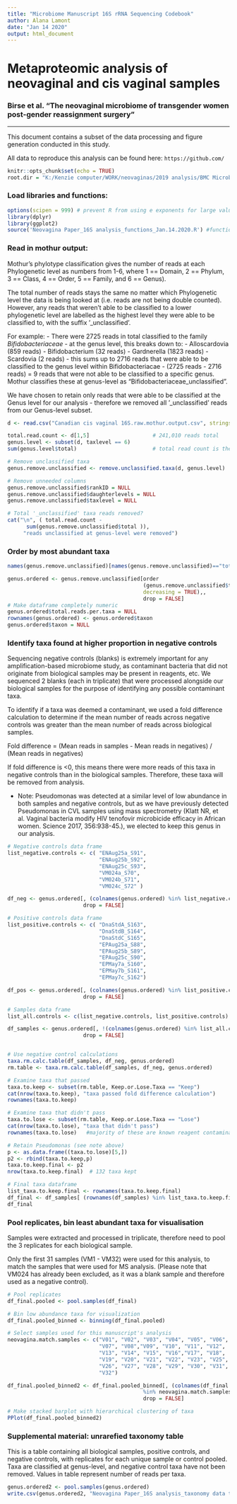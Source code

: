 ---
title: "Microbiome Manuscript 16S rRNA Sequencing Codebook"
author: Alana Lamont 
date: "Jan 14 2020"
output: html_document
---

# Metaproteomic analysis of neovaginal and cis vaginal samples
### Birse et al. "The neovaginal microbiome of transgender women post-gender reassignment surgery"

--------------
This document contains a subset of the data processing and figure generation conducted in this study.

All data to reproduce this analysis can be found here: `https://github.com/`


```{r setup, include=FALSE}
knitr::opts_chunk$set(echo = TRUE)
root.dir = "K:/Kenzie computer/WORK/neovaginas/2019 analysis/BMC Microbiome Submission/Revisions/Supporting Materials/16S/VMS"

```


### Load libraries and functions: 

```{r}
options(scipen = 999) # prevent R from using e exponents for large values
library(dplyr)
library(ggplot2)
source('Neovagina Paper_16S analysis_functions_Jan.14.2020.R') #functions needed

```


### Read in mothur output:

Mothur's phylotype classification gives the number of reads at each Phylogenetic level as numbers from 1-6, where 1 == Domain, 2 == Phylum, 3 == Class, 4 == Order, 5 == Family, and 6 == Genus). 

The total number of reads stays the same no matter which Phylogenetic level the data is being looked at (i.e. reads are not being double counted). However, any reads that weren't able to be classified to a lower phylogenetic level are labelled as the highest level they were able to be classified to, with the suffix '_unclassified'.

For example:
- There were 2725 reads in total classified to the family *Bifidobacteriaceae* 
    - at the genus level, this breaks down to:
      - Alloscardovia (859 reads)
      - Bifidobacterium (32 reads)
      - Gardnerella (1823 reads)
      - Scardovia (2 reads)
    - this sums up to 2716 reads that were able to be classified to the genus level within     Bifidobacteriacae
    - (2725 reads - 2716 reads) = 9 reads that were not able to be classified to a specific     genus. Mothur classifies these at genus-level as "Bifidobacteriaceae_unclassified".
 
We have chosen to retain only reads that were able to be classified at the Genus level for our analysis - therefore we removed all '_unclassified' reads from our Genus-level subset.

```{r}
d <- read.csv("Canadian cis vaginal 16S.raw.mothur.output.csv", stringsAsFactors=FALSE) 

total.read.count <- d[1,5]                    # 241,010 reads total
genus.level <- subset(d, taxlevel == 6)  
sum(genus.level$total)                        # total read count is the same after subset

# Remove unclassified taxa
genus.remove.unclassified <- remove.unclassified.taxa(d, genus.level) 

# Remove unneeded columns
genus.remove.unclassified$rankID = NULL            
genus.remove.unclassified$daughterlevels = NULL
genus.remove.unclassified$taxlevel = NULL

# Total '_unclassified' taxa reads removed?
cat("\n", ( total.read.count - 
      sum(genus.remove.unclassified$total )),
     "reads unclassified at genus-level were removed")

```


### Order by most abundant taxa

```{r}
names(genus.remove.unclassified)[names(genus.remove.unclassified)=="total"] <- "total.reads.per.taxa"

genus.ordered <- genus.remove.unclassified[order
                                           (genus.remove.unclassified$total.reads.per.taxa,
                                           decreasing = TRUE),, 
                                           drop = FALSE]
# Make dataframe completely numeric
genus.ordered$total.reads.per.taxa = NULL
rownames(genus.ordered) <- genus.ordered$taxon
genus.ordered$taxon = NULL

```


### Identify taxa found at higher proportion in negative controls

Sequencing negative controls (blanks) is extremely important for any amplification-based microbiome study, as contaminant bacteria that did not originate from biological samples may be present in reagents, etc. We sequenced 2 blanks (each in triplicate) that were processed alongside our biological samples for the purpose of identifying any possible contaminant taxa. 

To identify if a taxa was deemed a contaminant, we used a fold difference calculation to determine if the mean number of reads across negative controls was greater than the mean number of reads across biological samples.

  Fold difference = (Mean reads in samples - Mean reads in negatives) /
                    (Mean reads in negatives)

If fold difference is <0, this means there were more reads of this taxa in negative controls than in the biological samples. Therefore, these taxa will be removed from analysis.

  * Note: Pseudomonas was detected at a similar level of low abundance in both samples and negative controls, but as we have previously detected Pseudomonas in CVL samples using mass spectrometry (Klatt NR, et al. Vaginal bacteria modify HIV tenofovir microbicide efficacy in African women. Science 2017, 356:938-45.), we elected to keep this genus in our analysis.


```{r}
# Negative controls data frame
list_negative.controls <- c( "ENAug25a_S91",
                             "ENAug25b_S92",
                             "ENAug25c_S93",
                             "VM024a_S70",
                             "VM024b_S71",
                             "VM024c_S72" )

df_neg <- genus.ordered[, (colnames(genus.ordered) %in% list_negative.controls), 
                        drop = FALSE]

# Positive controls data frame
list_positive.controls <- c( "DnaStdA_S163",
                             "DnaStdB_S164",
                             "DnaStdC_S165",
                             "EPAug25a_S88",
                             "EPAug25b_S89",
                             "EPAug25c_S90",
                             "EPMay7a_S160",
                             "EPMay7b_S161",
                             "EPMay7c_S162")

df_pos <- genus.ordered[, (colnames(genus.ordered) %in% list_positive.controls),
                        drop = FALSE]

# Samples data frame
list_all.controls <- c(list_negative.controls, list_positive.controls)

df_samples <- genus.ordered[, !(colnames(genus.ordered) %in% list_all.controls),
                        drop = FALSE]


# Use negative control calculations
taxa.rm.calc.table(df_samples, df_neg, genus.ordered)
rm.table <- taxa.rm.calc.table(df_samples, df_neg, genus.ordered)

# Examine taxa that passed
taxa.to.keep <- subset(rm.table, Keep.or.Lose.Taxa == "Keep")
cat(nrow(taxa.to.keep), "taxa passed fold difference calculation")
rownames(taxa.to.keep)

# Examine taxa that didn't pass
taxa.to.lose <- subset(rm.table, Keep.or.Lose.Taxa == "Lose")
cat(nrow(taxa.to.lose), "taxa that didn't pass")
rownames(taxa.to.lose)   #majority of these are known reagent contaminants - see Salter 

# Retain Pseudomonas (see note above)
p <- as.data.frame((taxa.to.lose)[5,])
p2 <- rbind(taxa.to.keep,p)
taxa.to.keep.final <- p2
nrow(taxa.to.keep.final)  # 132 taxa kept

# Final taxa dataframe
list_taxa.to.keep.final <- rownames(taxa.to.keep.final)
df_final <- df_samples[ (rownames(df_samples) %in% list_taxa.to.keep.final),, drop = FALSE]
df_final

```


### Pool replicates, bin least abundant taxa for visualisation

Samples were extracted and processed in triplicate, therefore need to pool the 3 replicates for each biological sample. 

Only the first 31 samples (VM1 - VM32) were used for this analysis, to match the samples that were used for MS analysis. (Please note that VM024 has already been excluded, as it was a blank sample and therefore used as a negative control).

```{r}
# Pool replicates
df_final.pooled <- pool.samples(df_final)

# Bin low abundance taxa for visualization
df_final.pooled_binned <- binning(df_final.pooled)

# Select samples used for this manuscript's analysis
neovagina.match.samples <- c("V01", "V02", "V03", "V04", "V05", "V06",
                             "V07", "V08","V09", "V10", "V11", "V12", 
                             "V13", "V14", "V15", "V16","V17", "V18",
                             "V19", "V20", "V21", "V22", "V23", "V25",
                             "V26", "V27", "V28", "V29", "V30", "V31",
                             "V32")

df_final.pooled_binned2 <- df_final.pooled_binned[, (colnames(df_final.pooled_binned)  
                                           %in% neovagina.match.samples), 
                                           drop = FALSE]

# Make stacked barplot with hierarchical clustering of taxa
PPlot(df_final.pooled_binned2)

```


### Supplemental material: unrarefied taxonomy table

This is a table containing all biological samples, positive controls, and negative controls, with replicates for each unique sample or control pooled. Taxa are classified at genus-level, and negative control taxa have not been removed. Values in table represent number of reads per taxa. 

```{r, eval = FALSE}
genus.ordered2 <- pool.samples(genus.ordered)
write.csv(genus.ordered2, "Neovagina Paper_16S analysis_taxonomy data table_Jan.16.2020.csv")

```

